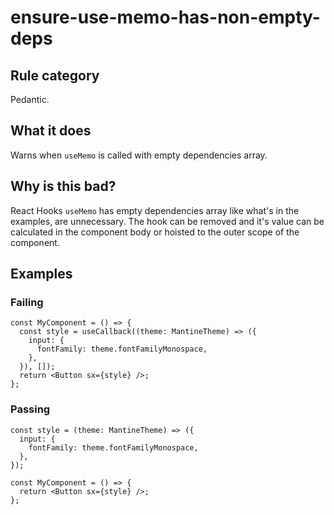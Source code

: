 # ensure-use-memo-has-non-empty-deps

## Rule category

Pedantic.

## What it does

Warns when `useMemo` is called with empty dependencies array.

## Why is this bad?

React Hooks `useMemo` has empty dependencies array like what's in the examples, are unnecessary. The hook can be removed and it's value can be calculated in the component body or hoisted to the outer scope of the component.

## Examples

### Failing

```tsx {2-5}
const MyComponent = () => {
  const style = useCallback((theme: MantineTheme) => ({
    input: {
      fontFamily: theme.fontFamilyMonospace,
    },
  }), []);
  return <Button sx={style} />;
};
```

### Passing

```tsx
const style = (theme: MantineTheme) => ({
  input: {
    fontFamily: theme.fontFamilyMonospace,
  },
});

const MyComponent = () => {
  return <Button sx={style} />;
};
```
